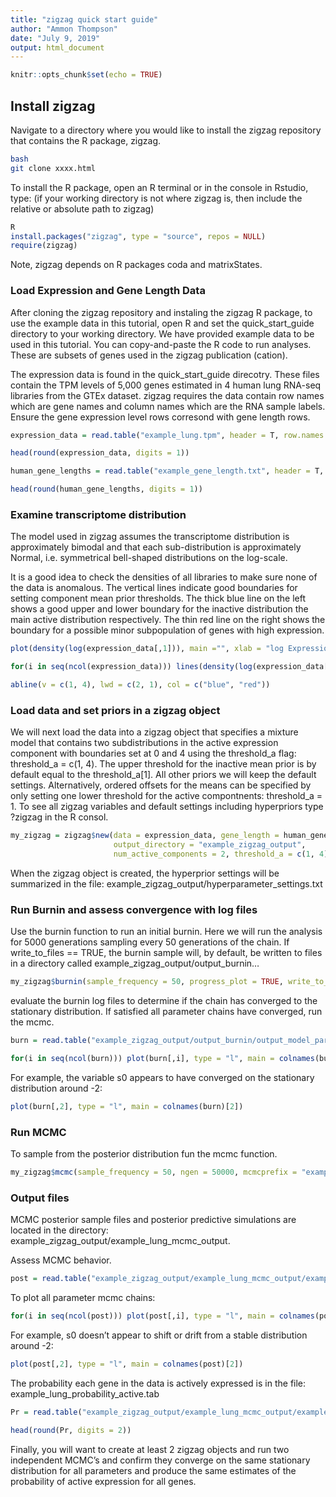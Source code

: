 ---
title: "zigzag quick start guide"
author: "Ammon Thompson"
date: "July 9, 2019"
output: html_document
---

```{r setup, include=FALSE}
knitr::opts_chunk$set(echo = TRUE)
```



## Install zigzag
Navigate to a directory where you would like to install the zigzag repository that contains the R package, zigzag. 

```{bash, eval = FALSE}
bash
git clone xxxx.html
```
To install the R package, open an R terminal or in the console in Rstudio, type: (if your working directory is not where zigzag is, then include the relative or absolute path to zigzag)
```{r, eval=FALSE}
R
install.packages("zigzag", type = "source", repos = NULL)
require(zigzag)
```
Note, zigzag depends on R packages coda and matrixStates.



### Load Expression and Gene Length Data
After cloning the zigzag repository and instaling the zigzag R package, to use the example data in this tutorial, open R and set the quick_start_guide directory to your working directory.
We have provided example data to be used in this tutorial. You can copy-and-paste the R code to run analyses. These are subsets of genes used in the zigzag publication (cation).

The expression data is found in the quick_start_guide direcotry. These files contain the TPM levels of 5,000 genes estimated in 4 human lung RNA-seq libraries from the GTEx dataset. zigzag requires the data contain row names which are gene names and column names which are the RNA sample labels. Ensure the gene expression level rows corresond with gene length rows.

```{r,}
expression_data = read.table("example_lung.tpm", header = T, row.names = 1)

head(round(expression_data, digits = 1))
```

```{r,}
human_gene_lengths = read.table("example_gene_length.txt", header = T, row.names = 1)

head(round(human_gene_lengths, digits = 1))
```




### Examine transcriptome distribution
The model used in zigzag assumes the transcriptome distribution is approximately bimodal and that each sub-distribution is approximately Normal, i.e. symmetrical bell-shaped distributions on the log-scale.

It is a good idea to check the densities of all libraries to make sure none of the data is anomalous. The vertical lines indicate good boundaries for setting component mean prior thresholds. The thick blue line on the left shows a good upper and lower boundary for the inactive distribution the main active distribution respectively. The thin red line on the right shows the boundary for a possible minor subpopulation of genes with high expression.

```{r, echo=TRUE}

plot(density(log(expression_data[,1])), main ="", xlab = "log Expression", ylim = c(0, 0.25))

for(i in seq(ncol(expression_data))) lines(density(log(expression_data[,i])))

abline(v = c(1, 4), lwd = c(2, 1), col = c("blue", "red"))
```



### Load data and set priors in a zigzag object
We will next load the data into a zigzag object that specifies a mixture model that contains two subdistributions in the active expression component with boundaries set at 0 and 4 using the threshold_a flag: threshold_a = c(1, 4).  The upper threshold for the inactive mean prior is by default equal to the threshold_a[1]. All other priors we will keep the default settings. Alternatively, ordered offsets for the means can be specified by only setting one lower threshold for the active compontnents: threshold_a = 1. To see all zigzag variables and default settings including hyperpriors type ?zigzag in the R consol.

```{r, , eval=FALSE}
my_zigzag = zigzag$new(data = expression_data, gene_length = human_gene_lengths, 
                       output_directory = "example_zigzag_output", 
                       num_active_components = 2, threshold_a = c(1, 4))
```
When the zigzag object is created, the hyperprior settings will be summarized in the file: example_zigzag_output/hyperparameter_settings.txt




### Run Burnin and assess convergence with log files
Use the burnin function to run an initial burnin. Here we will run the analysis for 5000 generations sampling every 50 generations of the chain.
If write_to_files == TRUE, the burnin sample will, by default, be written to files in a directory called example_zigzag_output/output_burnin...

```{r,, eval = FALSE}
my_zigzag$burnin(sample_frequency = 50, progress_plot = TRUE, write_to_files = TRUE, ngen=10000)
```

evaluate the burnin log files to determine if the chain has converged to the stationary distribution. If satisfied all parameter chains have converged, run the mcmc.

```{r, eval = TRUE, echo = TRUE}

burn = read.table("example_zigzag_output/output_burnin/output_model_parameters.log", header = T, row.names =1)
```

```{r, eval = FALSE}

for(i in seq(ncol(burn))) plot(burn[,i], type = "l", main = colnames(burn)[i])

```
For example, the variable s0 appears to have converged on the stationary distribution around -2:

```{r, echo = TRUE}
plot(burn[,2], type = "l", main = colnames(burn)[2])
```


### Run MCMC

To sample from the posterior distribution fun the mcmc function.

```{r,, eval = FALSE}
my_zigzag$mcmc(sample_frequency = 50, ngen = 50000, mcmcprefix = "example_lung")
```



### Output files
MCMC posterior sample files and posterior predictive simulations are located in the directory: example_zigzag_output/example_lung_mcmc_output. 

Assess MCMC behavior.
```{r, eval = TRUE, echo = TRUE}
post = read.table("example_zigzag_output/example_lung_mcmc_output/example_lung_model_parameters.log", header = T, row.names = 1)
```

To plot all parameter mcmc chains:
```{r, eval = FALSE}
for(i in seq(ncol(post))) plot(post[,i], type = "l", main = colnames(post)[i])

```

For example, s0 doesn't appear to shift or drift from a stable distribution around -2:
```{r, eval = TRUE, echo = TRUE}

plot(post[,2], type = "l", main = colnames(post)[2])

```




The probability each gene in the data is actively expressed is in the file: example_lung_probability_active.tab

```{r,,echo = TRUE}
Pr = read.table("example_zigzag_output/example_lung_mcmc_output/example_lung_probability_active.tab", header = T, row.names = 1)

head(round(Pr, digits = 2))

```

Finally, you will want to create at least 2 zigzag objects and run two independent MCMC's and confirm they converge on the same stationary distribution for all parameters and produce the same estimates of the probability of active expression for all genes.

